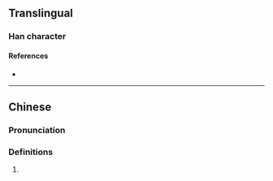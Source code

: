 {{character info/new}}
==Translingual==

===Han character===
{{Han char|rn=85|rad=水|as=13|sn=16|four=30136|canj=EYTP|ids=⿰氵意}}

====References====
* {{Han ref|kx=0654.010|dkj=18422|dj=1064.020|hdz=31764.030|uh=6FBA|ud=28602|bh=E9F9|bd=59897}}

----

==Chinese==
{{zh-forms}}

===Pronunciation===
{{zh-pron
|m=yì
|c=jik1
|mc=y
|oc=y
|ma=
|cat=
}}

===Definitions===
{{zh-hanzi}}

# {{rfdef|lang=zh}}